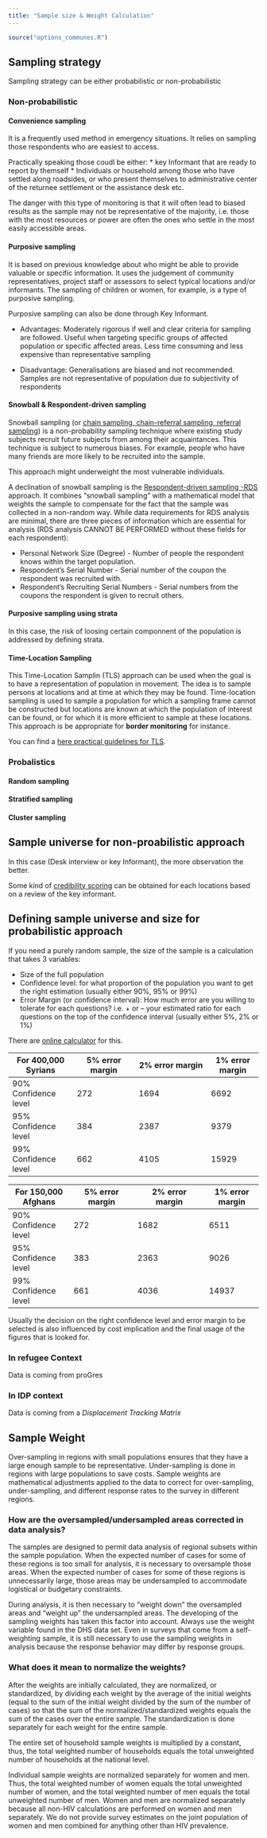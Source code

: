 ```yaml
---
title: "Sample size & Weight Calculation"
---
```


```r
source("options_communes.R")
```

## Sampling strategy

Sampling strategy can be either probabilistic or non-probabilistic

### Non-probabilistic

#### Convenience sampling 
It is a frequently used method in emergency situations. It relies on sampling those respondents who are easiest to access.

Practically speaking those coudl be either:
  * key Informant that are ready to report by themself
  * Individuals or household among those who have settled along roadsides, or who present themselves to administrative center of the returnee settlement or the assistance desk etc. 

The danger with this type of monitoring is that it will often lead to biased results as the sample may not be representative of the majority, i.e. those with the most resources or power are often the ones who settle in the most easily accessible areas.

#### Purposive sampling
It is based on previous knowledge about who might be able to provide valuable or specific information. It uses the judgement of community representatives, project staff or assessors to select typical locations and/or informants. The sampling of children or women, for example, is a type of purposive sampling.

Purposive sampling can also be done through Key Informant.

 * Advantages: Moderately rigorous if well and clear criteria for sampling are followed. Useful when targeting specific groups of affected population or specific affected areas. Less time consuming and less expensive than representative sampling

* Disadvantage: Generalisations are biased and not recommended. Samples are not representative of population due to subjectivity of respondents


#### Snowball & Respondent-driven sampling

Snowball sampling (or [chain sampling, chain-referral sampling, referral sampling](https://en.wikipedia.org/wiki/Snowball_sampling)) is a non-probability sampling technique where existing study subjects recruit future subjects from among their acquaintances. This technique is subject to numerous biases. For example, people who have many friends are more likely to be recruited into the sample. 

This approach might underweight the most vulnerable individuals.

A declination of snowball sampling is the [Respondent-driven sampling -RDS](http://www.respondentdrivensampling.org/) approach. It combines "snowball sampling" with a mathematical model that weights the sample to compensate for the fact that the sample was collected in a non-random way. While data requirements for RDS analysis are minimal, there are three pieces of information which are essential for analysis (RDS analysis CANNOT BE PERFORMED without these fields for each respondent):

* Personal Network Size (Degree) - Number of people the respondent knows within the target population. 
* Respondent's Serial Number - Serial number of the coupon the respondent was recruited with. 
* Respondent's Recruiting Serial Numbers - Serial numbers from the coupons the respondent is given to recruit others. 


#### Purposive sampling using strata 

In this case, the risk of loosing certain componnent of the population is addressed by defining strata.

#### Time-Location Sampling

This Time-Location Samplin (TLS) approach can be used when the goal is to have a representation of population in movement. The idea is to sample persons at locations and at time at which they may be found. Time-location sampling is used to sample a population for which a sampling frame cannot be constructed but locations are known at which the population of interest can be found, or for which it is more efficient to sample at these locations. This approach is be appropriate for **border monitoring** for instance.

You can find a [here practical guidelines for TLS](http://globalhealthsciences.ucsf.edu/sites/default/files/content/pphg/surveillance/modules/global-trainings/tls-res-guide-2nd-edition.pdf).



### Probalistics

#### Random sampling 

#### Stratified sampling  

#### Cluster sampling 



## Sample universe for non-proabilistic approach

In this case (Desk interview or key Informant), the more observation the better. 

Some kind of [credibility scoring](http://iomiraqdtm.info/Downloads/00-%20DTM%20Methodology%20Documents/DTM_LA_Credibility_Scoring_Methodology.pdf) can be obtained for each locations based on a review of the key informant. 

## Defining sample universe and size for probabilistic approach

If you need a purely random sample, the size of the sample is a calculation that takes 3 variables:

*	Size of the full population
*	Confidence level: for what proportion of the population you want to get the right estimation (usually either 90%, 95% or 99%) 
*	Error Margin (or confidence interval): How much error are you willing to tolerate for each questions? i.e. + or – your estimated ratio for each questions on the top of the confidence interval (usually either 5%, 2% or 1%)

There are [online calculator](https://www.surveymonkey.com/mp/sample-size-calculator/) for this.  


For 400,000 Syrians  | 	5% error margin 	| 		2% error margin		| 	1% error margin
---------------------|--------------------|-----------------------| ----------------- 
90% Confidence level |	272               |	1694                  |	6692
95% Confidence level |	384             	| 2387                 	| 9379
99% Confidence level |	662               |	4105                  |	15929


			
For 150,000 Afghans	| 	5% error margin 	| 		2% error margin		| 	1% error margin
--------------------|---------------------|-----------------------|------------------ 
90% Confidence level|	272                 |	1682                  |	6511
95% Confidence level|	383                 |	2363                  |	9026
99% Confidence level|	661                 |	4036                  |	14937


Usually the decision on the right confidence level and error margin to be selected is also influenced by cost implication and the final usage of the figures that is looked for.


### In refugee Context

Data is coming from proGres

### In IDP context

Data is coming from a *Displacement Tracking Matrix*


## Sample Weight

Over-sampling in regions with small populations ensures that they have a large enough sample to be representative. Under-sampling is done in regions with large populations to save costs. Sample weights are mathematical adjustments applied to the data to correct for over-sampling, under-sampling, and different response rates to the survey in different regions.

### How are the oversampled/undersampled areas corrected in data analysis?

The samples are designed to permit data analysis of regional subsets within the sample population. When the expected number of cases for some of these regions is too small for analysis, it is necessary to oversample those areas. When the expected number of cases for some of these regions is unnecessarily large, those areas may be undersampled to accommodate logistical or budgetary constraints.

During analysis, it is then necessary to "weight down" the oversampled areas and "weight up" the undersampled areas. The developing of the sampling weights has taken this factor into account. Always use the weight variable found in the DHS data set. Even in surveys that come from a self-weighting sample, it is still necessary to use the sampling weights in analysis because the response behavior may differ by response groups.

### What does it mean to normalize the weights?

After the weights are initially calculated, they are normalized, or standardized, by dividing each weight by the average of the initial weights (equal to the sum of the initial weight divided by the sum of the number of cases) so that the sum of the normalized/standardized weights equals the sum of the cases over the entire sample. The standardization is done separately for each weight for the entire sample.  

The entire set of household sample weights is multiplied by a constant, thus, the total weighted number of households equals the total unweighted number of households at the national level.

Individual sample weights are normalized separately for women and men. Thus, the total weighted number of women equals the total unweighted number of women, and the total weighted number of men equals the total unweighted number of men. Women and men are normalized separately because all non-HIV calculations are performed on women and men separately. We do not provide survey estimates on the joint population of women and men combined for anything other than HIV prevalence.
